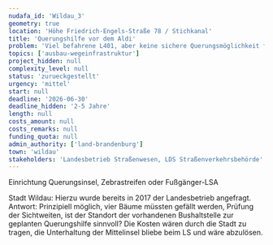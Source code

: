 ```yaml
---
nudafa_id: 'Wildau_3'
geometry: true
location: 'Höhe Friedrich-Engels-Straße 78 / Stichkanal'
title: 'Querungshilfe vor dem Aldi'
problem: 'Viel befahrene L401, aber keine sichere Querungsmöglichkeit für Fußgänger (viele Senioren!) und Radfahrer; nächste Möglichkeiten 350 m südlich bzw. 290 m nördlich; ohne sichere Querungsmöglichkeiten in akzeptabler Reichweite wird illegales Linksfahren befördert'
topics: ['ausbau-wegeinfrastruktur']
project_hidden: null
complexity_level: null
status: 'zurueckgestellt'
urgency: 'mittel'
start: null
deadline: '2026-06-30'
deadline_hidden: '2-5 Jahre'
length: null
costs_amount: null
costs_remarks: null
funding_quota: null
admin_authority: ['land-brandenburg']
town: 'wildau'
stakeholders: 'Landesbetrieb Straßenwesen, LDS Straßenverkehrsbehörde'
---
```


Einrichtung Querungsinsel, Zebrastreifen oder Fußgänger-LSA

Stadt Wildau: Hierzu wurde bereits in 2017 der Landesbetrieb angefragt.
Antwort: Prinzipiell möglich, vier Bäume müssten gefällt werden, Prüfung der Sichtweiten, ist der Standort der vorhandenen Bushaltstelle zur geplanten Querungshilfe sinnvoll?
Die Kosten wären durch die Stadt zu tragen, die Unterhaltung der Mittelinsel bliebe beim LS und wäre abzulösen.
